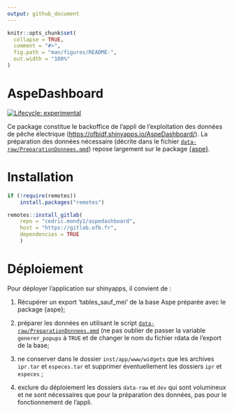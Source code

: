 ```yaml
---
output: github_document
---
```


<!-- README.md is generated from README.Rmd. Please edit that file -->

```r
knitr::opts_chunk$set(
  collapse = TRUE,
  comment = "#>",
  fig.path = "man/figures/README-",
  out.width = "100%"
)
```

# AspeDashboard

<!-- badges: start -->

[![Lifecycle: experimental](https://img.shields.io/badge/lifecycle-experimental-orange.svg)](https://lifecycle.r-lib.org/articles/stages.html#experimental)

<!-- badges: end -->

Ce package constitue le backoffice de l'appli de l'exploitation des données de pêche électrique (<https://ofbidf.shinyapps.io/AspeDashboard/>). La préparation des données nécessaire (décrite dans le fichier [`data-raw/PreparationDonnees.qmd`](data-raw/PreparationDonnees.md)) repose largement sur le package [{aspe}](https://github.com/PascalIrz/aspe).

# Installation

```r
if (!require(remotes))
    install.packages("remotes")

remotes::install_gitlab(
    repo = "cedric.mondy1/aspedashboard",
    host = "https://gitlab.ofb.fr", 
    dependencies = TRUE
    )

```

# Déploiement

Pour déployer l'application sur shinyapps, il convient de :

1.  Récupérer un export 'tables_sauf_mei' de la base Aspe préparée avec le package {aspe};

2.  préparer les données en utilisant le script [`data-raw/PreparationDonnees.qmd`](https://github.com/CedricMondy/AspeDashboard/blob/main/data-raw/PreparationDonnees.qmd) (ne pas oublier de passer la variable `generer_popups` à `TRUE` et de changer le nom du fichier rdata de l'export de la base;

3.  ne conserver dans le dossier `inst/app/www/widgets` que les archives `ipr.tar` et `especes.tar` et supprimer éventuellement les dossiers `ipr` et `especes` ;

4.  exclure du déploiement les dossiers `data-raw` et `dev` qui sont volumineux et ne sont nécessaires que pour la préparation des données, pas pour le fonctionnement de l'appli.
